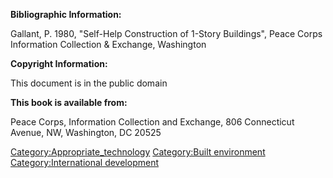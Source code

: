'''Bibliographic Information:'''
<p>Gallant, P. 1980, "Self-Help Construction of 1-Story Buildings", Peace Corps Information Collection & Exchange, Washington</p>
'''Copyright Information:'''
<p>This document is in the public domain</p>
'''This book is available from:'''
<p>Peace Corps, Information Collection and Exchange, 806 Connecticut Avenue, NW, Washington, DC 20525</p>
[[Category:Appropriate_technology]]
[[Category:Built environment]]
[[Category:International development]]